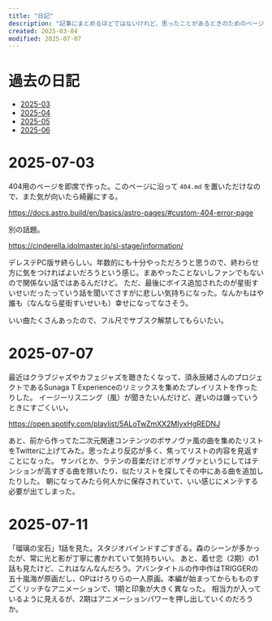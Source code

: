 ```yaml
---
title: "日記"
description: "記事にまとめるほどではないけれど、思ったことがあるときのためのページです。"
created: 2025-03-04
modified: 2025-07-07
---
```



# 過去の日記

- [2025-03](/diary/2025-03)
- [2025-04](/diary/2025-04)
- [2025-05](/diary/2025-05)
- [2025-06](/diary/2025-06)

# 2025-07-03

404用のページを即席で作った。このページに沿って `404.md` を置いただけなので、また気が向いたら綺麗にする。

https://docs.astro.build/en/basics/astro-pages/#custom-404-error-page

別の話題。

https://cinderella.idolmaster.jp/sl-stage/information/

デレステPC版サ終らしい。年数的にも十分やっただろうと思うので、終わらせ方に気をつければよいだろうという感じ。まあやったことないしファンでもないので関係ない話ではあるんだけど。
ただ、最後にボイス追加されたのが星街すいせいだったっていう話を聞いてさすがに悲しい気持ちになった。なんかもはや誰も（なんなら星街すいせいも）幸せになってなさそう。

いい曲たくさんあったので、フル尺でサブスク解禁してもらいたい。

# 2025-07-07

最近はクラブジャズやカフェジャズを聴きたくなって、須永辰緒さんのプロジェクトであるSunaga T Experienceのリミックスを集めたプレイリストを作ったりした。
イージーリスニング（風）が聞きたいんだけど、遅いのは嫌っていうときにすごくいい。

https://open.spotify.com/playlist/5ALoTwZmXX2MIyxHgREDNJ

あと、前から作ってた二次元関連コンテンツのボサノヴァ風の曲を集めたリストをTwitterに上げてみた。思ったより反応が多く、焦ってリストの内容を見返すことになった。
サンバとか、ラテンの音楽だけどボサノヴァというにしてはテンションが高すぎる曲を除いたり、似たリストを探してその中にある曲を追加したりした。
朝になってみたら何人かに保存されていて、いい感じにメンテする必要が出てしまった。

# 2025-07-11

「瑠璃の宝石」1話を見た。スタジオバインドすごすぎる。森のシーンが多かったが、常に光と影が丁寧に書かれていて気持ちいい。
あと、着せ恋（2期）の1話も見たけど、これはなんなんだろう。アバンタイトルの作中作はTRIGGERの五十嵐海が原画だし、OPはけろりらの一人原画。本編が始まってからもものすごくリッチなアニメーションで、1期と印象が大きく異なった。
相当力が入っているように見えるが、2期はアニメーションパワーを押し出していくのだろうか。
